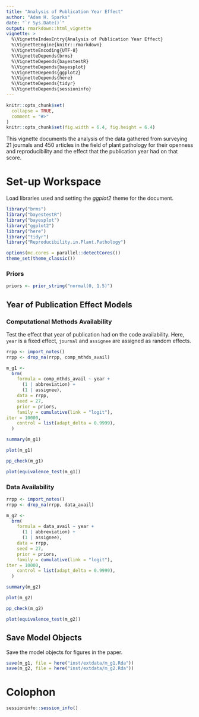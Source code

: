 ```yaml
---
title: "Analysis of Publication Year Effect"
author: "Adam H. Sparks"
date: "`r Sys.Date()`"
output: rmarkdown::html_vignette
vignette: >
  %\VignetteIndexEntry{Analysis of Publication Year Effect}
  %\VignetteEngine{knitr::rmarkdown}
  %\VignetteEncoding{UTF-8}
  %\VignetteDepends{brms}
  %\VignetteDepends{bayestestR}
  %\VignetteDepends{bayesplot}
  %\VignetteDepends{ggplot2}
  %\VignetteDepends{here}
  %\VignetteDepends{tidyr}
  %\VignetteDepends{sessioninfo}
---
```


```r
knitr::opts_chunk$set(
  collapse = TRUE,
  comment = "#>"
)
knitr::opts_chunk$set(fig.width = 6.4, fig.height = 6.4)
```

This vignette documents the analysis of the data gathered from surveying 21 journals and 450 articles in the field of plant pathology for their openness and reproducibility and the effect that the publication year had on that score.

# Set-up Workspace

Load libraries used and setting the *ggplot2* theme for the document.

```r
library("brms")
library("bayestestR")
library("bayesplot")
library("ggplot2")
library("here")
library("tidyr")
library("Reproducibility.in.Plant.Pathology")

options(mc.cores = parallel::detectCores())
theme_set(theme_classic())
```

### Priors

```r
priors <- prior_string("normal(0, 1.5)")
```

## Year of Publication Effect Models

### Computational Methods Availability

Test the effect that year of publication had on the code availability.
Here, `year` is a fixed effect, `journal` and `assignee` are assigned as random effects.

```r
rrpp <- import_notes()
rrpp <- drop_na(rrpp, comp_mthds_avail)

m_g1 <-
  brm(
    formula = comp_mthds_avail ~ year +
      (1 | abbreviation) +
      (1 | assignee),
    data = rrpp,
    seed = 27,
    prior = priors,
    family = cumulative(link = "logit"),
iter = 10000,
    control = list(adapt_delta = 0.9999),
  )

summary(m_g1)

plot(m_g1)

pp_check(m_g1)

plot(equivalence_test(m_g1))
```

### Data Availability

```r
rrpp <- import_notes()
rrpp <- drop_na(rrpp, data_avail)

m_g2 <-
  brm(
    formula = data_avail ~ year +
      (1 | abbreviation) +
      (1 | assignee),
    data = rrpp,
    seed = 27,
    prior = priors,
    family = cumulative(link = "logit"),
iter = 10000,
    control = list(adapt_delta = 0.9999),
  )

summary(m_g2)

plot(m_g2)

pp_check(m_g2)

plot(equivalence_test(m_g2))
```

## Save Model Objects

Save the model objects for figures in the paper.

```r
save(m_g1, file = here("inst/extdata/m_g1.Rda"))
save(m_g2, file = here("inst/extdata/m_g2.Rda"))
```

# Colophon

```r
sessioninfo::session_info()
```
